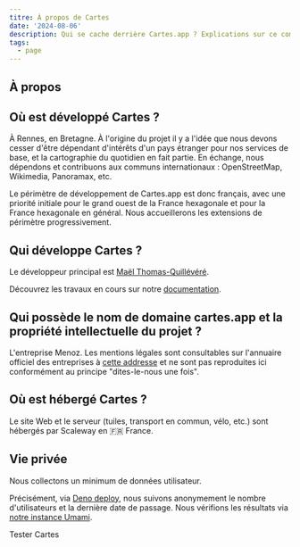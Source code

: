 ```yaml
---
titre: À propos de Cartes
date: '2024-08-06'
description: Qui se cache derrière Cartes.app ? Explications sur ce commun numérique cartographique.
tags:
  - page
---
```



## À propos

## Où est développé Cartes ?

À Rennes, en Bretagne. À l'origine du projet il y a l'idée que nous devons cesser d'être dépendant d'intérêts d'un pays étranger pour nos services de base, et la cartographie du quotidien en fait partie. En échange, nous dépendons et contribuons aux communs internationaux : OpenStreetMap, Wikimedia, Panoramax, etc.

Le périmètre de développement de Cartes.app est donc français, avec une priorité initiale pour le grand ouest de la France hexagonale et pour la France hexagonale en général. Nous accueillerons les extensions de périmètre progressivement.

## Qui développe Cartes ?

Le développeur principal est [Maël Thomas-Quillévéré](https://kont.me).

Découvrez les travaux en cours sur notre [documentation](/documentation/tickets).

## Qui possède le nom de domaine cartes.app et la propriété intellectuelle du projet ?

L'entreprise Menoz. Les mentions légales sont consultables sur l'annuaire officiel des entreprises à [cette addresse](https://annuaire-entreprises.data.gouv.fr/entreprise/menoz-834364291) et ne sont pas reproduites ici conformément au principe "dites-le-nous une fois".

## Où est hébergé Cartes ?

Le site Web et le serveur (tuiles, transport en commun, vélo, etc.) sont hébergés par Scaleway en 🇫🇷 France.

## Vie privée

Nous collectons un minimum de données utilisateur.

Précisément, via [Deno deploy](https://deno.com/deploy), nous suivons anonymement le nombre d'utilisateurs et la dernière date de passage. Nous vérifions les résultats via [notre instance Umami](https://stats.cartes.app).

<CTA>Tester Cartes</CTA>
